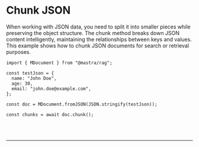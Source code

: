 
# Chunk JSON

When working with JSON data, you need to split it into smaller pieces while preserving the object structure. The chunk method breaks down JSON content intelligently, maintaining the relationships between keys and values. This example shows how to chunk JSON documents for search or retrieval purposes.

```tsx copy
import { MDocument } from "@mastra/rag";

const testJson = {
  name: "John Doe",
  age: 30,
  email: "john.doe@example.com",
};

const doc = MDocument.fromJSON(JSON.stringify(testJson));

const chunks = await doc.chunk();
```

<br />
<br />
<hr className="dark:border-[#404040] border-gray-300" />
<br />
<br />
<GithubLink link={'https://github.com/mastra-ai/mastra/blob/main/examples/basics/rag/chunk-json.ts'} />
